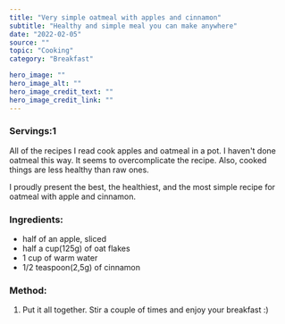 ---
title: "Very simple oatmeal with apples and cinnamon"
subtitle: "Healthy and simple meal you can make anywhere" 
date: "2022-02-05"
source: ""
topic: "Cooking"
category: "Breakfast"

hero_image: ""
hero_image_alt: ""
hero_image_credit_text: ""
hero_image_credit_link: ""
---
### Servings:1

All of the recipes I read cook apples and oatmeal in a pot. I haven't done oatmeal this way. It seems to overcomplicate the recipe. Also, cooked things are less healthy than raw ones. 

I proudly present the best, the healthiest, and the most simple recipe for oatmeal with apple and cinnamon.


### Ingredients:
- half of  an apple, sliced
- half a cup(125g) of oat flakes 
- 1 cup of warm water
- 1/2 teaspoon(2,5g) of cinnamon

### Method:
1. Put it all together. Stir a couple of times and enjoy your breakfast :)
